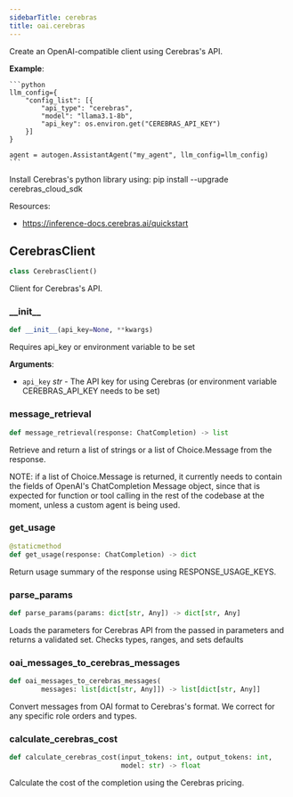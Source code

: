 ```yaml
---
sidebarTitle: cerebras
title: oai.cerebras
---
```


Create an OpenAI-compatible client using Cerebras's API.

**Example**:

    ```python
    llm_config={
        "config_list": [{
            "api_type": "cerebras",
            "model": "llama3.1-8b",
            "api_key": os.environ.get("CEREBRAS_API_KEY")
        }]
    }

    agent = autogen.AssistantAgent("my_agent", llm_config=llm_config)
    ```
  
  Install Cerebras's python library using: pip install --upgrade cerebras_cloud_sdk
  
  Resources:
  - https://inference-docs.cerebras.ai/quickstart

## CerebrasClient

```python
class CerebrasClient()
```

Client for Cerebras's API.

### \_\_init\_\_

```python
def __init__(api_key=None, **kwargs)
```

Requires api_key or environment variable to be set

**Arguments**:

- `api_key` _str_ - The API key for using Cerebras (or environment variable CEREBRAS_API_KEY needs to be set)

### message\_retrieval

```python
def message_retrieval(response: ChatCompletion) -> list
```

Retrieve and return a list of strings or a list of Choice.Message from the response.

NOTE: if a list of Choice.Message is returned, it currently needs to contain the fields of OpenAI's ChatCompletion Message object,
since that is expected for function or tool calling in the rest of the codebase at the moment, unless a custom agent is being used.

### get\_usage

```python
@staticmethod
def get_usage(response: ChatCompletion) -> dict
```

Return usage summary of the response using RESPONSE_USAGE_KEYS.

### parse\_params

```python
def parse_params(params: dict[str, Any]) -> dict[str, Any]
```

Loads the parameters for Cerebras API from the passed in parameters and returns a validated set. Checks types, ranges, and sets defaults

### oai\_messages\_to\_cerebras\_messages

```python
def oai_messages_to_cerebras_messages(
        messages: list[dict[str, Any]]) -> list[dict[str, Any]]
```

Convert messages from OAI format to Cerebras's format.
We correct for any specific role orders and types.

### calculate\_cerebras\_cost

```python
def calculate_cerebras_cost(input_tokens: int, output_tokens: int,
                            model: str) -> float
```

Calculate the cost of the completion using the Cerebras pricing.

